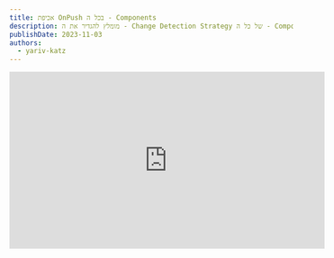 ```yaml
---
title: אכיפת OnPush בכל ה - Components
description: מומלץ להגדיר את ה - Change Detection Strategy של כל ה - Components ל - OnPush
publishDate: 2023-11-03
authors:
  - yariv-katz
---
```


<div class="not-content flex">
	<iframe
		className="mx-auto mb-10"
		width="560"
		height="315"
		src="https://www.youtube.com/embed/jbZIVoTxwYo?si=bxAxYFqLaxYIGX7R"
		title="YouTube video player"
		frameBorder="0"
		allow="accelerometer; autoplay; clipboard-write; encrypted-media; gyroscope; picture-in-picture; web-share"
		allowFullScreen
	/>
</div>

אם משתמש נכנס לאתר שלך, והאתר איטי , המשתמש כנראה יעזוב. אנחנו צריכים להתאמץ לעשות את האפליקציה שלנו כמה שיותר מהירה. אחת הדרכים להאיץ את האפליקציה שלך היא להשתמש באסטרטגיית `OnPush` בכל ה - Components.  
הצעדים הבאים יחייבו אותך להגדיר את כל ה - Components שלך להשתמש באסטרטגיית `OnPush`.

<div class="[&>h3]:step steps mb-12 mr-4 border-r pr-8 [counter-reset:step]">

### יצירת אפליקציה Angular חדשה

```bash
npx @angular/cli@latest new all-onpush --minimal --style css --routing false
```

### Angular cli מוגדר ל OnPush

בעיה: אם תיצור קומפוננטה עם Angular cli, היא לא תהיה מוגדרת ל `OnPush`.  
ודא שכל קומפוננטה חדשה שנוצרת עם Angular cli מוגדרת ל `OnPush`.

```json title="angular.json"
...
"@schematics/angular:component": {
	...
	"changeDetection": "OnPush"
},
...
```

### הוספת Lint

בעיה: אם תסיר את ה `OnPush` באופן ידני, או תיצור קומפוננטה בלי Angular cli, ייתכן שתשכח להגדיר את אסטרטגיית ה - Change Detection ל `OnPush`. Lint יכול לעזור לך לקבל שגיאת lint על כל קומפוננטה שאינה מוגדרת ל `OnPush`.  
כרגע ה - `app.component.ts` אינו מוגדר ל `OnPush`, אז נתקין את eslint כדי לעזור לנו לתפוס את הבעיות האלה.

```bash
npx ng lint
```

פקודה זו תתקין lint והרצתה שוב תראה לך את השגיאות lint.
כרגע אין לנו שגיאות lint, בוא נגדיר שגיאת lint כאשר אנחנו לא משתמשים ב `OnPush`.

### כלל ה - Lint: @angular-eslint/prefer-on-push-component-change-detection

צריך להגיד ל `ESLint` להתייחס לקומפוננטות שאינן משתמשות ב `OnPush` ולתת לנו שגיאת lint.

```json title=".eslintrc.json
"rules": {
	"@angular-eslint/prefer-on-push-component-change-detection": [
		"error"
	],
	...
}
```

ננסה להריץ את lint שוב:

```bash
npx ng lint
```

תראה שגיאה ב `app.component.ts` שלא משתמש ב `OnPush`

### וודא שה - CI שלך מריץ lint

הגדר את ה - CI שלך להריץ lint, כך שלא תוכל למזג קוד שאינו משתמש ב `OnPush`.  
בדוגמא זו בכל PR github actions יריץ `ng lint`.

```yaml title=".github/workflows/lint.yml"
name: Lint

on:
  push:
    branches: [main]
  pull_request:
    branches: [main]

jobs:
  build:
    runs-on: ubuntu-latest
    steps:
      - uses: actions/checkout@v4
      - name: Lint
        uses: actions/setup-node@v3
        with:
          node-version: 18
      - run: npm ci
      - run: npx ng lint
```

</div>

יש תועלת משמעותית בביצועים כאשר משתמשים באסטרטגיית `OnPush` ב - Change Detection, בוא נשנה את כל ה - Components שלנו להשתמש ב `OnPush`, וגם לאכוף את זה עם lint.